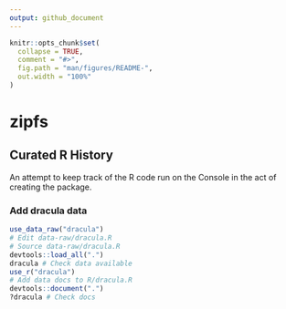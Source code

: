 ```yaml
---
output: github_document
---
```


<!-- README.md is generated from README.Rmd. Please edit that file -->

```r
knitr::opts_chunk$set(
  collapse = TRUE,
  comment = "#>",
  fig.path = "man/figures/README-",
  out.width = "100%"
)
```

# zipfs

<!-- badges: start -->
<!-- badges: end -->

## Curated R History

An attempt to keep track of the R code run on the Console in the act of creating the package.

### Add dracula data

```r
use_data_raw("dracula")
# Edit data-raw/dracula.R
# Source data-raw/dracula.R
devtools::load_all(".")
dracula # Check data available
use_r("dracula")
# Add data docs to R/dracula.R
devtools::document(".")
?dracula # Check docs
```

